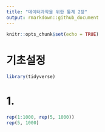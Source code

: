 ```yaml
---
title: "데이터과학을 위한 통계 2장"
output: rmarkdown::github_document
---
```


```r
knitr::opts_chunk$set(echo = TRUE)
```

# 기초설정
```r
library(tidyverse)
```

# 1. 
```r
rep(1:1000, rep(5, 1000))
rep(5, 1000)


```












